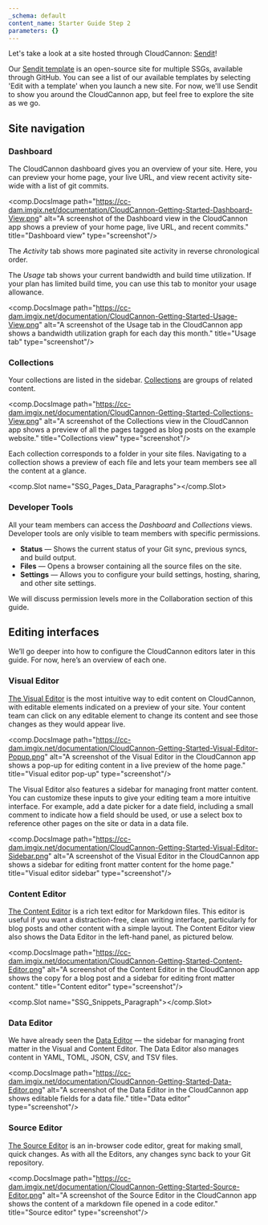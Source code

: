 ```yaml
---
_schema: default
content_name: Starter Guide Step 2
parameters: {}
---
```

Let's take a look at a site hosted through CloudCannon: <a target="_blank" rel="noopener" href="https://jovial-pipe.cloudvent.net/">Sendit</a>!

Our <a target="_blank" rel="noopener" href="https://cloudcannon.com/templates/sendit/">Sendit template</a> is an open-source site for multiple SSGs, available through GitHub. You can see a list of our available templates by selecting 'Edit with a template' when you launch a new site. For now, we'll use Sendit to show you around the CloudCannon app, but feel free to explore the site as we go.

## Site navigation

### Dashboard

The CloudCannon dashboard gives you an overview of your site. Here, you can preview your home page, your live URL, and view recent activity site-wide with a list of git commits.

<comp.DocsImage path="https://cc-dam.imgix.net/documentation/CloudCannon-Getting-Started-Dashboard-View.png" alt="A screenshot of the Dashboard view in the CloudCannon app shows a preview of your home page, live URL, and recent commits." title="Dashboard view" type="screenshot"/>

The *Activity* tab shows more paginated site activity in reverse chronological order.

The *Usage* tab shows your current bandwidth and build time utilization. If your plan has limited build time, you can use this tab to monitor your usage allowance.

<comp.DocsImage path="https://cc-dam.imgix.net/documentation/CloudCannon-Getting-Started-Usage-View.png" alt="A screenshot of the Usage tab in the CloudCannon app shows a bandwidth utilization graph for each day this month." title="Usage tab" type="screenshot"/>

### Collections

Your collections are listed in the sidebar. <a target="_blank" rel="noopener" href="https://cloudcannon.com/documentation/articles/define-your-collections/">Collections</a> are groups of related content.

<comp.DocsImage path="https://cc-dam.imgix.net/documentation/CloudCannon-Getting-Started-Collections-View.png" alt="A screenshot of the Collections view in the CloudCannon app shows a preview of all the pages tagged as blog posts on the example website." title="Collections view" type="screenshot"/>

Each collection corresponds to a folder in your site files. Navigating to a collection shows a preview of each file and lets your team members see all the content at a glance.

<comp.Slot name="SSG_Pages_Data_Paragraphs"></comp.Slot>

### Developer Tools

All your team members can access the *Dashboard*&nbsp;and *Collections* views. Developer tools are only visible to team members with specific permissions.

* **Status** — Shows the current status of your Git sync, previous syncs, and build output.
* **Files** — Opens a browser containing all the source files on the site.
* **Settings** — Allows you to configure your build settings, hosting, sharing, and other site settings.

We will discuss permission levels more in the Collaboration section of this guide.

## Editing interfaces

We’ll go deeper into how to configure the CloudCannon editors later in this guide. For now, here’s an overview of each one.

### Visual Editor

[The Visual Editor](/documentation/articles/the-visual-editor/) is the most intuitive way to edit content on CloudCannon, with editable elements indicated on a preview of your site. Your content team can click on any editable element to change its content and see those changes as they would appear live.

<comp.DocsImage path="https://cc-dam.imgix.net/documentation/CloudCannon-Getting-Started-Visual-Editor-Popup.png" alt="A screenshot of the Visual Editor in the CloudCannon app shows a pop-up for editing content in a live preview of the home page." title="Visual editor pop-up" type="screenshot"/>

The Visual Editor also features a sidebar for managing front matter content. You can customize these inputs to give your editing team a more intuitive interface. For example, add a date picker for a date field, including a small comment to indicate how a field should be used, or use a select box to reference other pages on the site or data in a data file.

<comp.DocsImage path="https://cc-dam.imgix.net/documentation/CloudCannon-Getting-Started-Visual-Editor-Sidebar.png" alt="A screenshot of the Visual Editor in the CloudCannon app shows a sidebar for editing front matter content for the home page." title="Visual editor sidebar" type="screenshot"/>

### Content Editor

[The Content Editor](/documentation/articles/the-content-editor/) is a rich text editor for Markdown files. This editor is useful if you want a distraction-free, clean writing interface, particularly for blog posts and other content with a simple layout. The Content Editor view also shows the Data Editor in the left-hand panel, as pictured below.

<comp.DocsImage path="https://cc-dam.imgix.net/documentation/CloudCannon-Getting-Started-Content-Editor.png" alt="A screenshot of the Content Editor in the CloudCannon app shows the copy for a blog post and a sidebar for editing front matter content." title="Content editor" type="screenshot"/>

<comp.Slot name="SSG_Snippets_Paragraph"></comp.Slot>

### Data Editor

We have already seen the [Data Editor](/documentation/articles/the-data-editor/) — the sidebar for managing front matter in the Visual and Content Editor. The Data Editor also manages content in YAML, TOML, JSON, CSV, and TSV files.

<comp.DocsImage path="https://cc-dam.imgix.net/documentation/CloudCannon-Getting-Started-Data-Editor.png" alt="A screenshot of the Data Editor in the CloudCannon app shows editable fields for a data file." title="Data editor" type="screenshot"/>

### Source Editor

[The Source Editor](/documentation/articles/the-source-editor/) is an in-browser code editor, great for making small, quick changes. As with all the Editors, any changes sync back to your Git repository.

<comp.DocsImage path="https://cc-dam.imgix.net/documentation/CloudCannon-Getting-Started-Source-Editor.png" alt="A screenshot of the Source Editor in the CloudCannon app shows the content of a markdown file opened in a code editor." title="Source editor" type="screenshot"/>